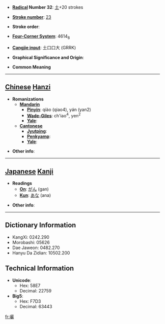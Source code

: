 * '''[[Wiktionary:Chinese radical index| Radical]] Number 32''': [[Wiktionary:Chinese radical index 土|土]]+20 strokes

* '''[[Wiktionary:Chinese total strokes index|Stroke number]]''': [[Wiktionary:Chinese total strokes index 23|23]]

* '''Stroke order''': 

* '''[[Wiktionary:Chinese four corner index|Four-Corner System]]''': 4614<sub>8</sub>

* '''[[Wiktionary:Chinese Cangjie index|Cangjie input]]''': 土口口大 (GRRK)

* '''Graphical Significance and Origin''': 

* '''Common Meaning'''

----

== [[Chinese]] [[Hanzi]] ==

* '''Romanizations'''
** '''[[Mandarin]]'''
*** '''[[Pinyin]]''': qiào (qiao4), yán (yan2)
*** '''[[Wade-Giles]]''': ch'iao<sup>4</sup>, yen<sup>2</sup>
*** '''[[Yale]]''': 
** '''[[Cantonese]]'''
*** '''[[Jyutping]]''':
*** '''[[Penkyamp]]''': 
*** '''[[Yale]]''': 

* '''Other info''': 

----

== [[Japanese]] [[Kanji]] ==

* '''Readings'''
** '''[[On]]''': [[がん]] (gan)
** '''[[Kun]]''': [[あな]] (ana)

* '''Other info''':  

----

== Dictionary Information ==

* KangXi: 0242.290
* Morobashi: 05626
* Dae Jaweon: 0482.270
* Hanyu Da Zidian: 10502.200

== Technical Information ==

* '''Unicode''':
** Hex: 58E7
** Decimal: 22759
* '''Big5''':
** Hex: F7D3
** Decimal: 63443

[[fr:壧]]